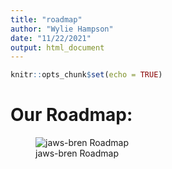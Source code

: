 ```yaml
---
title: "roadmap"
author: "Wylie Hampson"
date: "11/22/2021"
output: html_document
---
```


```r
knitr::opts_chunk$set(echo = TRUE)
```

# Our Roadmap:

![jaws-bren Roadmap](images/jaws-bren-Roadmap-2021-11-22.svg)